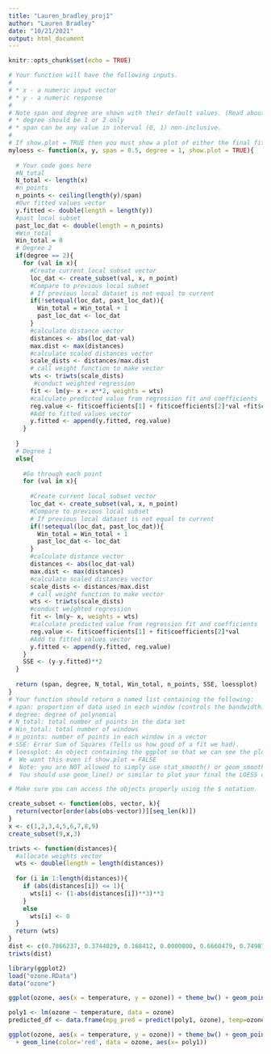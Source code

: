 ```yaml
---
title: "Lauren_bradley_proj1"
author: "Lauren Bradley"
date: "10/21/2021"
output: html_document
---
```


```r
knitr::opts_chunk$set(echo = TRUE)
```

```r
# Your function will have the following inputs.
# 
# * x - a numeric input vector
# * y - a numeric response
#
# Note span and degree are shown with their default values. (Read about this in the description)
# * degree should be 1 or 2 only
# * span can be any value in interval (0, 1) non-inclusive.
#
# If show.plot = TRUE then you must show a plot of either the final fit
myloess <- function(x, y, span = 0.5, degree = 1, show.plot = TRUE){
  
  # Your code goes here
  #N_total
  N_total <- length(x)
  #n_points
  n_points <- ceiling(length(y)/span)
  #Our fitted values vector
  y.fitted <- double(length = length(y))
  #past local subset
  past_loc_dat <- double(length = n_points)
  #Win_total
  Win_total = 0
  # Degree 2
  if(degree == 2){
    for (val in x){
      #Create current local subset vector
      loc_dat <- create_subset(val, x, n_point)
      #Compare to previous local subset
      # If previous local dataset is not equal to current
      if(!setequal(loc_dat, past_loc_dat)){
        Win_total = Win_total + 1
        past_loc_dat <- loc_dat
      }
      #calculate distance vector
      distances <- abs(loc_dat-val)
      max.dist <- max(distances)
      #calculate scaled distances vector
      scale_dists <- distances/max.dist
      # call weight function to make vector
      wts <- triwts(scale_dists)
       #conduct weighted regression
      fit <- lm(y~ x + x**2, weights = wts)
      #calculate predicted value from regression fit and coefficients
      reg.value <- fit$coefficients[1] + fit$coefficients[2]*val +fit$coefficients[3]*val**2
      #Add to fitted values vector
      y.fitted <- append(y.fitted, reg.value)
    }
    
  }
  # Degree 1
  else{
    
    #Go through each point
    for (val in x){
      
      #Create current local subset vector
      loc_dat <- create_subset(val, x, n_point)
      #Compare to previous local subset
      # If previous local dataset is not equal to current
      if(!setequal(loc_dat, past_loc_dat)){
        Win_total = Win_total + 1
        past_loc_dat <- loc_dat
      }
      #calculate distance vector
      distances <- abs(loc_dat-val)
      max.dist <- max(distances)
      #calculate scaled distances vector
      scale_dists <- distances/max.dist
      # call weight function to make vector
      wts <- triwts(scale_dists)
      #conduct weighted regression
      fit <- lm(y~ x, weights = wts)
      #calculate predicted value from regression fit and coefficients
      reg.value <- fit$coefficients[1] + fit$coefficients[2]*val
      #Add to fitted values vector
      y.fitted <- append(y.fitted, reg.value)
    }
    SSE <- (y-y.fitted)**2
  }
    
  return (span, degree, N_total, Win_total, n_points, SSE, loessplot)
}
# Your function should return a named list containing the following:
# span: proportion of data used in each window (controls the bandwidth)
# degree: degree of polynomial
# N_total: total number of points in the data set
# Win_total: total number of windows
# n_points: number of points in each window in a vector
# SSE: Error Sum of Squares (Tells us how good of a fit we had).
# loessplot: An object containing the ggplot so that we can see the plot later. 
#  We want this even if show.plot = FALSE
#  Note: you are NOT allowed to simply use stat_smooth() or geom_smooth() to have it automatically do LOESS.
#  You should use geom_line() or similar to plot your final the LOESS curve.

# Make sure you can access the objects properly using the $ notation.
```

```r
create_subset <- function(obs, vector, k){
  return(vector[order(abs(obs-vector))][seq_len(k)])
}
x <- c(1,2,3,4,5,6,7,8,9)
create_subset(9,x,3)


```


```r
triwts <- function(distances){
  #allocate weights vector
  wts <- double(length = length(distances))
  
  for (i in 1:length(distances)){
    if (abs(distances[i]) <= 1){
      wts[i] <- (1-abs(distances[i])**3)**3
    }
    else
      wts[i] <- 0
  }
  return (wts)
}
dist <- c(0.7866237, 0.3744029, 0.168412, 0.0000000, 0.6660479, 0.7498743, 1.0000000)
triwts(dist)
```


```r
library(ggplot2)
load("ozone.RData")
data("ozone")

ggplot(ozone, aes(x = temperature, y = ozone)) + theme_bw() + geom_point()
```

```r
poly1 <- lm(ozone ~ temperature, data = ozone)
predicted_df <- data.frame(mpg_pred = predict(poly1, ozone), temp=ozone$)

ggplot(ozone, aes(x = temperature, y = ozone)) + theme_bw() + geom_point()
  + geom_line(color='red', data = ozone, aes(x= poly1))

```




